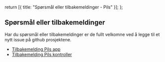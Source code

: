   return [{ title: "Spørsmål eller tilbakemeldinger - Pils" }];
};

## Spørsmål eller tilbakemeldinger

Har du spørsmål eller tilbakemeldinger er de fullt velkomne ved å legge til et nytt issue på github prosjektene.

- [Tilbakemelding Pils app][pils-app]
- [Tilbakemelding Pils kontroller][pils-controller]

[pils-app]: https://github.com/lasseklovstad/pils-app/issues
[pils-controller]: https://github.com/lasseklovstad/pils-controller/issues
